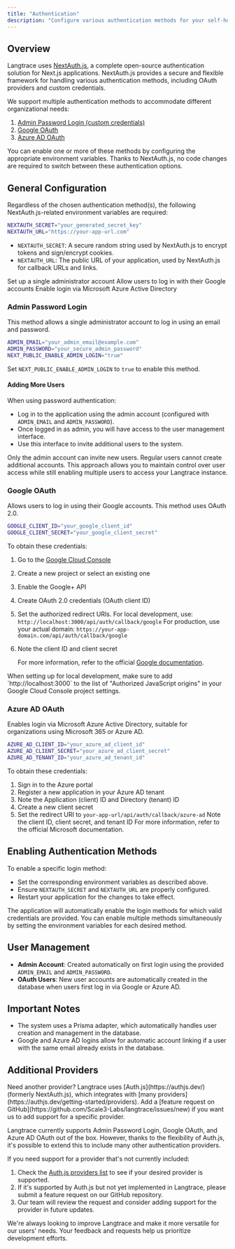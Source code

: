 ```yaml
---
title: "Authentication"
description: "Configure various authentication methods for your self-hosted Langtrace setup using NextAuth.js."
---
```


## Overview

Langtrace uses [NextAuth.js](https://next-auth.js.org/), a complete open-source authentication solution for Next.js applications. NextAuth.js provides a secure and flexible framework for handling various authentication methods, including OAuth providers and custom credentials.

We support multiple authentication methods to accommodate different organizational needs:

1. [Admin Password Login (custom credentials)](#admin-password-login)
2. [Google OAuth](#google-oauth)
3. [Azure AD OAuth](#azure-ad-oauth)

You can enable one or more of these methods by configuring the appropriate environment variables. Thanks to NextAuth.js, no code changes are required to switch between these authentication options.

## General Configuration

Regardless of the chosen authentication method(s), the following NextAuth.js-related environment variables are required:

```bash
NEXTAUTH_SECRET="your_generated_secret_key"
NEXTAUTH_URL="https://your-app-url.com"
```

- `NEXTAUTH_SECRET`: A secure random string used by NextAuth.js to encrypt tokens and sign/encrypt cookies.
- `NEXTAUTH_URL`: The public URL of your application, used by NextAuth.js for callback URLs and links.

<CardGroup cols={3}>
  <Card title="Admin Login" icon="user-lock" href="#admin-password-login">
    Set up a single administrator account
  </Card>
  <Card title="Google OAuth" icon="google" href="#google-oauth">
    Allow users to log in with their Google accounts
  </Card>
  <Card title="Azure AD OAuth" icon="microsoft" href="#azure-ad-oauth">
    Enable login via Microsoft Azure Active Directory
  </Card>
</CardGroup>

### Admin Password Login

This method allows a single administrator account to log in using an email and password.

```bash
ADMIN_EMAIL="your_admin_email@example.com"
ADMIN_PASSWORD="your_secure_admin_password"
NEXT_PUBLIC_ENABLE_ADMIN_LOGIN="true"
```

Set `NEXT_PUBLIC_ENABLE_ADMIN_LOGIN` to `true` to enable this method.

#### Adding More Users

When using password authentication:

- Log in to the application using the admin account (configured with `ADMIN_EMAIL` and `ADMIN_PASSWORD`).
- Once logged in as admin, you will have access to the user management interface.
- Use this interface to invite additional users to the system.

<Note>
  Only the admin account can invite new users. Regular users cannot create
  additional accounts.
</Note>
This approach allows you to maintain control over user access while still enabling
multiple users to access your Langtrace instance.

### Google OAuth

Allows users to log in using their Google accounts. This method uses OAuth 2.0.

```bash
GOOGLE_CLIENT_ID="your_google_client_id"
GOOGLE_CLIENT_SECRET="your_google_client_secret"
```

To obtain these credentials:

1. Go to the [Google Cloud Console](https://console.cloud.google.com/apis/credentials)
2. Create a new project or select an existing one
3. Enable the Google+ API
4. Create OAuth 2.0 credentials (OAuth client ID)
5. Set the authorized redirect URIs. For local development, use:
   `http://localhost:3000/api/auth/callback/google`
   For production, use your actual domain:
   `https://your-app-domain.com/api/auth/callback/google`
6. Note the client ID and client secret

   For more information, refer to the official [Google documentation](https://support.google.com/cloud/answer/6158849?hl=en).

<Note>
  When setting up for local development, make sure to add
  `http://localhost:3000` to the list of "Authorized JavaScript origins" in your
  Google Cloud Console project settings.
</Note>

### Azure AD OAuth

Enables login via Microsoft Azure Active Directory, suitable for organizations using Microsoft 365 or Azure AD.

```bash
AZURE_AD_CLIENT_ID="your_azure_ad_client_id"
AZURE_AD_CLIENT_SECRET="your_azure_ad_client_secret"
AZURE_AD_TENANT_ID="your_azure_ad_tenant_id"
```

To obtain these credentials:

1. Sign in to the Azure portal
2. Register a new application in your Azure AD tenant
3. Note the Application (client) ID and Directory (tenant) ID
4. Create a new client secret
5. Set the redirect URI to `your-app-url/api/auth/callback/azure-ad`
   Note the client ID, client secret, and tenant ID
   For more information, refer to the official Microsoft documentation.

## Enabling Authentication Methods

To enable a specific login method:

- Set the corresponding environment variables as described above.
- Ensure `NEXTAUTH_SECRET` and `NEXTAUTH_URL` are properly configured.
- Restart your application for the changes to take effect.

The application will automatically enable the login methods for which valid credentials are provided. You can enable multiple methods simultaneously by setting the environment variables for each desired method.

## User Management

- **Admin Account**: Created automatically on first login using the provided `ADMIN_EMAIL` and `ADMIN_PASSWORD`.
- **OAuth Users**: New user accounts are automatically created in the database when users first log in via Google or Azure AD.

## Important Notes

- The system uses a Prisma adapter, which automatically handles user creation and management in the database.
- Google and Azure AD logins allow for automatic account linking if a user with the same email already exists in the database.

## Additional Providers

<Note>
  Need another provider? Langtrace uses [Auth.js](https://authjs.dev/) (formerly
  NextAuth.js), which integrates with [many
  providers](https://authjs.dev/getting-started/providers). Add a [feature
  request on GitHub](https://github.com/Scale3-Labs/langtrace/issues/new) if you
  want us to add support for a specific provider.
</Note>

Langtrace currently supports Admin Password Login, Google OAuth, and Azure AD OAuth out of the box. However, thanks to the flexibility of Auth.js, it's possible to extend this to include many other authentication providers.

If you need support for a provider that's not currently included:

1. Check the [Auth.js providers list](https://authjs.dev/getting-started/providers) to see if your desired provider is supported.
2. If it's supported by Auth.js but not yet implemented in Langtrace, please submit a feature request on our GitHub repository.
3. Our team will review the request and consider adding support for the provider in future updates.

We're always looking to improve Langtrace and make it more versatile for our users' needs. Your feedback and requests help us prioritize development efforts.
